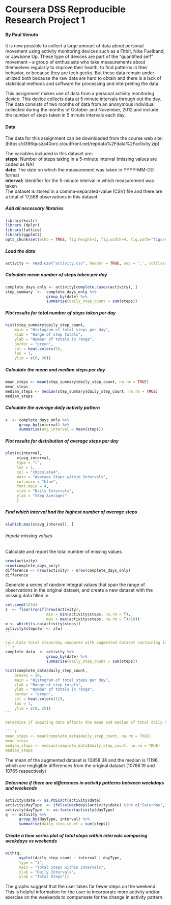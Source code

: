Coursera DSS Reproducible Research Project 1
============================================
#### **By Paul Venuto**

It is now possible to collect a large amount of data about personal movement using activity monitoring devices such as a Fitbit, Nike Fuelband, or Jawbone Up. These type of devices are part of the “quantified self” movement – a group of enthusiasts who take measurements about themselves regularly to improve their health, to find patterns in their behavior, or because they are tech geeks. But these data remain under-utilized both because the raw data are hard to obtain and there is a lack of statistical methods and software for processing and interpreting the data.

This assignment makes use of data from a personal activity monitoring device. This device collects data at 5 minute intervals through out the day. The data consists of two months of data from an anonymous individual collected during the months of October and November, 2012 and include the number of steps taken in 5 minute intervals each day.

#### Data

The data for this assignment can be downloaded from the course web site: (https://d396qusza40orc.cloudfront.net/repdata%2Fdata%2Factivity.zip)

The variables included in this dataset are:  
**steps:** Number of steps taking in a 5-minute interval (missing values are coded as NA)  
**date:** The date on which the measurement was taken in YYYY-MM-DD format  
**interval:** Identifier for the 5-minute interval in which measurement was taken  
The dataset is stored in a comma-separated-value (CSV) file and there are a total of 17,568 observations in this dataset.

##### Add all necessary libraries

```r
library(knitr)
library (dplyr)
library(lattice)
library(ggplot2)
opts_chunk$set(echo = TRUE, fig.height=3, fig.width=4, fig.path="figures/")
```

##### Load the data

```r
activity <- read.csv("activity.csv", header = TRUE, sep = ',', colClasses = c("numeric", "character", "integer"), stringsAsFactors = F)
```

##### Calculate mean number of steps taken per day

```r
complete_days_only <- activity[complete.cases(activity), ]
step_summary  <-  complete_days_only %>% 
                  group_by(date) %>% 
                  summarise(daily_step_count = sum(steps))
```

##### Plot results for total number of steps taken per day

```r
hist(step_summary$daily_step_count, 
    main = "Histogram of total steps per day",
    xlab = "Range of step totals",
    ylab = "Number of totals in range",
    border = "green",
    col = heat.colors(5),
    las = 1,
    ylim = c(0, 30))
```

##### Calculate the mean and median steps per day

````r
mean_steps <- mean(step_summary$daily_step_count, na.rm = TRUE)
mean_steps
median_steps <- median(step_summary$daily_step_count, na.rm = TRUE)
median_steps
````

##### Calculate the average daily activity pattern

```r
x  <- complete_days_only %>% 
      group_by(interval) %>% 
      summarise(avg_interval = mean(steps))
```

##### Plot results for distribution of average steps per day

```r
plot(x$interval, 
     x$avg_interval, 
     type = "l", 
     las = 1, 
     col = "chocolate4", 
     main = "Average Steps within Intervals",
     col.main = "blue",
     font.main = 4,
     xlab = "Daily Intervals",
     ylab = "Step Averages"
     )
```

##### Find which interval had the highest number of average steps

```r
x[which.max(x$avg_interval), ]
```

###### Impute missing values

Calculate and report the total number of missing values
```r
nrow(activity)
nrow(complete_days_only)
difference <- nrow(activity) - nrow(complete_days_only)
difference
````

Generate a series of random integral values that span the range of observations in the original dataset, and create a new dataset with the missing data filled in
````r
set.seed(1234)
z  <- floor(runif(nrow(activity), 
                  min = min(activity$steps, na.rm = T), 
                  max = max(activity$steps, na.rm = T)/10))
w <- which(is.na(activity$steps))
activity$steps[w] <- z[w]
```

Calculate total steps/day compared with augmented dataset containing imputed values, and plot it
```r
complete_data  <- activity %>% 
                  group_by(date) %>% 
                  summarise(daily_step_count = sum(steps))

hist(complete_data$daily_step_count, 
    breaks = 10,
    main = "Histogram of total steps per day",
    xlab = "Range of step totals",
    ylab = "Number of totals in range",
    border = "green",
    col = heat.colors(12),
    las = 1,
    ylim = c(0, 25))
```

Determine if imputing data affects the mean and median of total daily number of steps calculated from the original dataset

````r
mean_steps <- mean(complete_data$daily_step_count, na.rm = TRUE)
mean_steps
median_steps <- median(complete_data$daily_step_count, na.rm = TRUE)
median_steps
````

The mean of the augmented dataset is 10858.38 and the median is 11196, which are negligible differences from the original dataset (10766.19 and 10765 respectively)

##### Determine if there are differences in activity patterns between weekdays and weekends

```r
activity$date <- as.POSIXct(activity$date)
activity$dayType  <- ifelse(weekdays(activity$date) %in% c("Saturday", "Sunday"), "weekend", "weekday")
activity$dayType  <- as.factor(activity$dayType)
q  <- activity %>% 
      group_by(dayType, interval) %>% 
      summarise(daily_step_count = sum(steps))
```

##### Create a time series plot of total steps within intervals comparing weekdays vs weekends

```r
with(q, 
      xyplot(daily_step_count ~ interval | dayType, 
      type = "l",      
      main = "Total Steps within Intervals",
      xlab = "Daily Intervals",
      ylab = "Total Steps"))
```

The graphs suggest that the user takes far fewer steps on the weekend. This is helpful information for the user to incorporate more activity and/or exercise on the weekends to compensate for the change in activity pattern.
      




